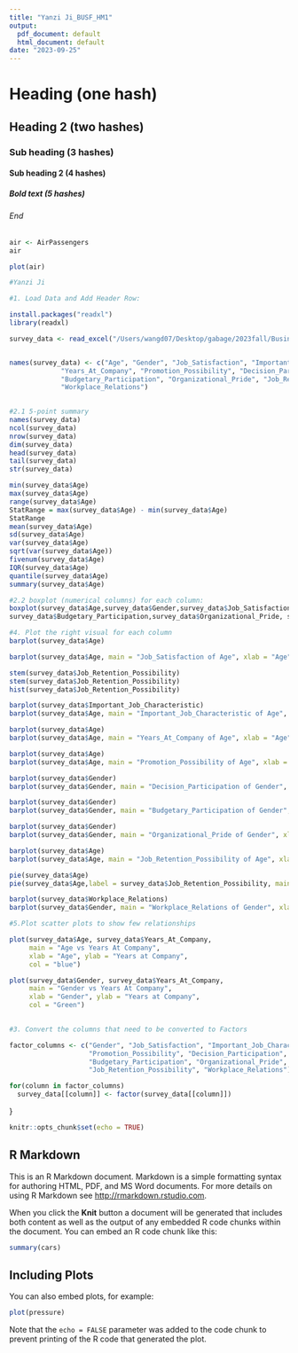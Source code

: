 ```yaml
---
title: "Yanzi Ji_BUSF_HM1"
output:
  pdf_document: default
  html_document: default
date: "2023-09-25"
---
```


# Heading (one hash)

## Heading 2 (two hashes)

### Sub heading (3 hashes)

#### Sub heading 2 (4 hashes)

##### Bold text (5 hashes)

###### End

```r

air <- AirPassengers 
air
```

```r
plot(air)
```

```r
#Yanzi Ji

#1. Load Data and Add Header Row:

install.packages("readxl")
library(readxl)

survey_data <- read_excel("/Users/wangd07/Desktop/gabage/2023fall/Business Forecasting/HM/Typical_Employee_Survey_Data.xlsx", col_names = FALSE)


names(survey_data) <- c("Age", "Gender", "Job_Satisfaction", "Important_Job_Characteristic", 
             "Years_At_Company", "Promotion_Possibility", "Decision_Participation",
             "Budgetary_Participation", "Organizational_Pride", "Job_Retention_Possibility",
             "Workplace_Relations")
       
```

```r
#2.1 5-point summary 
names(survey_data)
ncol(survey_data)
nrow(survey_data)
dim(survey_data)
head(survey_data)
tail(survey_data)
str(survey_data)

min(survey_data$Age)
max(survey_data$Age)
range(survey_data$Age)
StatRange = max(survey_data$Age) - min(survey_data$Age)
StatRange
mean(survey_data$Age)
sd(survey_data$Age)
var(survey_data$Age)
sqrt(var(survey_data$Age))
fivenum(survey_data$Age)
IQR(survey_data$Age)
quantile(survey_data$Age)
summary(survey_data$Age)
```

```r
#2.2 boxplot (numerical columns) for each column:
boxplot(survey_data$Age,survey_data$Gender,survey_data$Job_Satisfaction, survey_data$Important_Job_Characteristic,survey_data$Years_At_Company, survey_data$Promotion_Possibility,survey_data$Decision_Participation,
survey_data$Budgetary_Participation,survey_data$Organizational_Pride, survey_data$Job_Retention_Possibility,survey_data$Workplace_Relations)

```

```r
#4. Plot the right visual for each column 
barplot(survey_data$Age)

barplot(survey_data$Age, main = "Job_Satisfaction of Age", xlab = "Age", ylab = "Job_Satisfaction", col = "Blue",names.arg = survey_data$Job_Satisfaction)

stem(survey_data$Job_Retention_Possibility)
stem(survey_data$Job_Retention_Possibility)
hist(survey_data$Job_Retention_Possibility)

barplot(survey_data$Important_Job_Characteristic)
barplot(survey_data$Age, main = "Important_Job_Characteristic of Age", xlab = "Age", ylab = "Important_Job_Characteristic", col = "Red",names.arg = survey_data$Important_Job_Characteristic)

barplot(survey_data$Age)
barplot(survey_data$Age, main = "Years_At_Company of Age", xlab = "Age", ylab = "Years_At_Company", col = "Yellow",names.arg = survey_data$Years_At_Company)

barplot(survey_data$Age)
barplot(survey_data$Age, main = "Promotion_Possibility of Age", xlab = "Age", ylab = "Promotion_Possibility", col = "Green",names.arg = survey_data$Promotion_Possibility)

barplot(survey_data$Gender)
barplot(survey_data$Gender, main = "Decision_Participation of Gender", xlab = "Gender", ylab = "Decision_Participation", col = "Purple",names.arg = survey_data$Decision_Participation)

barplot(survey_data$Gender)
barplot(survey_data$Gender, main = "Budgetary_Participation of Gender", xlab = "Gender", ylab = "Budgetary_Participation", col = "grey",names.arg = survey_data$Budgetary_Participation)

barplot(survey_data$Gender)
barplot(survey_data$Gender, main = "Organizational_Pride of Gender", xlab = "Gender", ylab = "Organizational_Pride", col = "black",names.arg = survey_data$Organizational_Pride)

barplot(survey_data$Age)
barplot(survey_data$Age, main = "Job_Retention_Possibility of Age", xlab = "Age", ylab = "Job_Retention_Possibility", col = "orange",names.arg = survey_data$Job_Retention_Possibility)

pie(survey_data$Age)
pie(survey_data$Age,label = survey_data$Job_Retention_Possibility, main = "Job_Retention_Possibility of Age")

barplot(survey_data$Workplace_Relations)
barplot(survey_data$Gender, main = "Workplace_Relations of Gender", xlab = "Gender", ylab = "Workplace_Relations", col = "cornflower blue",names.arg = survey_data$Workplace_Relations)
```

```r
#5.Plot scatter plots to show few relationships

plot(survey_data$Age, survey_data$Years_At_Company, 
     main = "Age vs Years At Company", 
     xlab = "Age", ylab = "Years at Company",
     col = "blue")

plot(survey_data$Gender, survey_data$Years_At_Company, 
     main = "Gender vs Years At Company", 
     xlab = "Gender", ylab = "Years at Company",
     col = "Green")
     
```

```r
#3. Convert the columns that need to be converted to Factors

factor_columns <- c("Gender", "Job_Satisfaction", "Important_Job_Characteristic", 
                    "Promotion_Possibility", "Decision_Participation", 
                    "Budgetary_Participation", "Organizational_Pride",
                    "Job_Retention_Possibility", "Workplace_Relations")

for(column in factor_columns) 
  survey_data[[column]] <- factor(survey_data[[column]])
```

}

```r
knitr::opts_chunk$set(echo = TRUE)
```

## R Markdown

This is an R Markdown document. Markdown is a simple formatting syntax for authoring HTML, PDF, and MS Word documents. For more details on using R Markdown see <http://rmarkdown.rstudio.com>.

When you click the **Knit** button a document will be generated that includes both content as well as the output of any embedded R code chunks within the document. You can embed an R code chunk like this:

```r
summary(cars)
```

## Including Plots

You can also embed plots, for example:

```r
plot(pressure)
```

Note that the `echo = FALSE` parameter was added to the code chunk to prevent printing of the R code that generated the plot.
